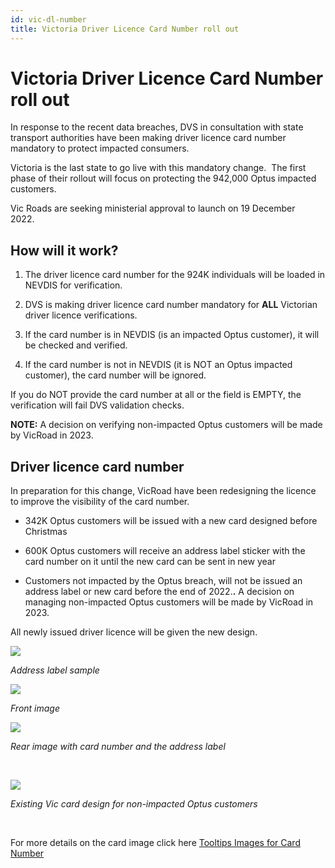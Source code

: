 ```yaml
---
id: vic-dl-number
title: Victoria Driver Licence Card Number roll out
---
```


# Victoria Driver Licence Card Number roll out

In response to the recent data breaches, DVS in consultation with state transport authorities have been making driver licence card number mandatory to protect impacted consumers.  

Victoria is the last state to go live with this mandatory change.  The first phase of their rollout will focus on protecting the 942,000 Optus impacted customers. 

Vic Roads are seeking ministerial approval to launch on 19 December 2022.   

## **How will it work?** 

1. The driver licence card number for the 924K individuals will be loaded in NEVDIS for verification. 

2. DVS is making driver licence card number mandatory for **ALL** Victorian driver licence verifications. 

3. If the card number is in NEVDIS (is an impacted Optus customer), it will be checked and verified. 

4. If the card number is not in NEVDIS (it is NOT an Optus impacted customer), the card number will be ignored.  

If you do NOT provide the card number at all or the field is EMPTY, the verification will fail DVS validation checks.

**NOTE:** A decision on verifying non-impacted Optus customers will be made by VicRoad in 2023. 

## **Driver licence card number**

In preparation for this change, VicRoad have been redesigning the licence to improve the visibility of the card number.   

- 342K Optus customers will be issued with a new card designed before Christmas  

- 600K Optus customers will receive an address label sticker with the card number on it until the new card can be sent in new year 

- Customers not impacted by the Optus breach, will not be issued an address label or new card before the end of 2022.**.** A decision on managing non-impacted Optus customers will be made by VicRoad in 2023. 

All newly issued driver licence will be given the new design.   



![](/img/dl-1.png)

*Address label sample*



![](/img/dl-2.png)

*Front image*&#x20;



![](/img/dl-3.png)

*Rear image with card number and the address label*

 

![](/img/dl-4.png)

*Existing Vic card design for non-impacted Optus customers*

 



For more details on the card image click here [Tooltips Images for Card Number](https://vixverify.atlassian.net/wiki/spaces/GREEN/pages/2159345665)
